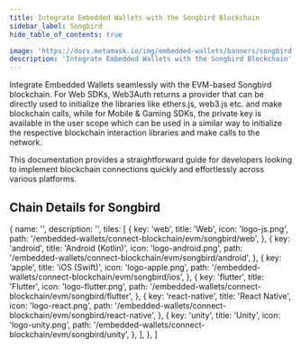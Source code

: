 ```yaml
---
title: Integrate Embedded Wallets with the Songbird Blockchain
sidebar_label: Songbird
hide_table_of_contents: true

image: 'https://docs.metamask.io/img/embedded-wallets/banners/songbird.png'
description: 'Integrate Embedded Wallets with the Songbird Blockchain'
---
```



<SEO
  title="Integrate Embedded Wallets with the Songbird Blockchain"
  description="Integrate Embedded Wallets with the Songbird Blockchain"
  image="https://docs.metamask.io/img/embedded-wallets/banners/songbird.png"
  slug="/embedded-wallets/connect-blockchain/evm/songbird"
/>

Integrate Embedded Wallets seamlessly with the EVM-based Songbird blockchain. For Web SDKs, Web3Auth returns a provider that can be directly used to initialize the libraries like ethers.js, web3.js etc. and make blockchain calls, while for Mobile & Gaming SDKs, the private key is available in the user scope which can be used in a similar way to initialize the respective blockchain interaction libraries and make calls to the network.

This documentation provides a straightforward guide for developers looking to implement blockchain connections quickly and effortlessly across various platforms.

## Chain Details for Songbird

<ChainDetailsSongbird />

  {
    name: '',
    description: '',
    tiles: [
      {
        key: 'web',
        title: 'Web',
        icon: 'logo-js.png',
        path: '/embedded-wallets/connect-blockchain/evm/songbird/web',
      },
      {
        key: 'android',
        title: 'Android (Kotlin)',
        icon: 'logo-android.png',
        path: '/embedded-wallets/connect-blockchain/evm/songbird/android',
      },
      {
        key: 'apple',
        title: 'iOS (Swift)',
        icon: 'logo-apple.png',
        path: '/embedded-wallets/connect-blockchain/evm/songbird/ios',
      },
      {
        key: 'flutter',
        title: 'Flutter',
        icon: 'logo-flutter.png',
        path: '/embedded-wallets/connect-blockchain/evm/songbird/flutter',
      },
      {
        key: 'react-native',
        title: 'React Native',
        icon: 'logo-react.png',
        path: '/embedded-wallets/connect-blockchain/evm/songbird/react-native',
      },
      {
        key: 'unity',
        title: 'Unity',
        icon: 'logo-unity.png',
        path: '/embedded-wallets/connect-blockchain/evm/songbird/unity',
      },
    ],
  },
]

<Tiles tileGroups={Songbird} />
